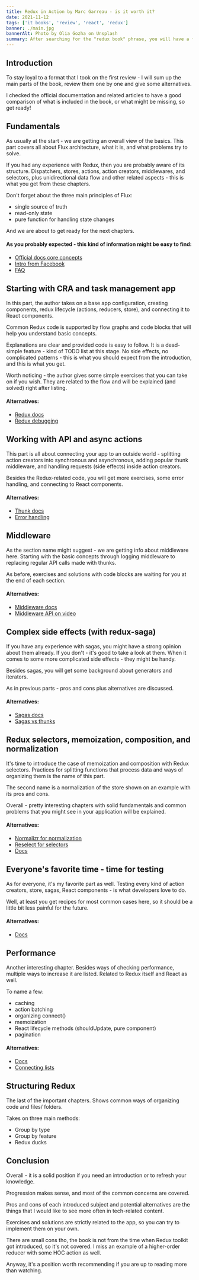 ```yaml
---
title: Redux in Action by Marc Garreau - is it worth it?
date: 2021-11-12
tags: ['it books', 'review', 'react', 'redux']
banner: ./main.jpg
bannerAlt: Photo by Olia Gozha on Unsplash
summary: After searching for the "redux book" phrase, you will have a few options - Redux in Action by Marc Garreau is one of them. If you wonder if it is worth getting it - read the short review and decide.
---
```


## Introduction

To stay loyal to a format that I took on the first review - I will sum up the main parts of the book, review them one by one and give some alternatives.

I checked the official documentation and related articles to have a good comparison of what is included in the book, or what might be missing, so get ready!

## Fundamentals

As usually at the start - we are getting an overall view of the basics. This part covers all about Flux architecture, what it is, and what problems try to solve.

If you had any experience with Redux, then you are probably aware of its structure. Dispatchers, stores, actions, action creators, middlewares, and selectors, plus unidirectional data flow and other related aspects - this is what you get from these chapters.

Don't forget about the three main principles of Flux:
- single source of truth
- read-only state
- pure function for handling state changes

And we are about to get ready for the next chapters.

#### As you probably expected - this kind of information might be easy to find:
- [Official docs core concepts](https://redux.js.org/introduction/core-concepts)
- [Intro from Facebook](https://facebook.github.io/flux/)
- [FAQ](https://redux.js.org/faq/general)

## Starting with CRA and task management app

In this part, the author takes on a base app configuration, creating components, redux lifecycle (actions, reducers, store), and connecting it to React components.

Common Redux code is supported by flow graphs and code blocks that will help you understand basic concepts.

Explanations are clear and provided code is easy to follow. It is a dead-simple feature - kind of TODO list at this stage. No side effects, no complicated patterns - this is what you should expect from the introduction, and this is what you get.

Worth noticing - the author gives some simple exercises that you can take on if you wish. They are related to the flow and will be explained (and solved) right after listing.

#### Alternatives:
- [Redux docs](https://redux.js.org/introduction/learning-resources)
- [Redux debugging](https://blog.logrocket.com/redux-devtools-tips-tricks-for-faster-debugging/)

## Working with API and async actions

This part is all about connecting your app to an outside world - splitting action creators into synchronous and asynchronous, adding popular thunk middleware, and handling requests (side effects) inside action creators.

Besides the Redux-related code, you will get more exercises, some error handling, and connecting to React components.

#### Alternatives:
- [Thunk docs](https://redux.js.org/usage/writing-logic-thunks)
- [Error handling](https://egghead.io/lessons/javascript-redux-displaying-error-messages)

## Middleware

As the section name might suggest - we are getting info about middleware here. Starting with the basic concepts through logging middleware to replacing regular API calls made with thunks.

As before, exercises and solutions with code blocks are waiting for you at the end of each section.

#### Alternatives:
- [Middleware docs](https://redux.js.org/understanding/history-and-design/middleware)
- [Middleware API on video](https://www.youtube.com/watch?v=Gjiu7Lgdg3s)

## Complex side effects (with redux-saga)

If you have any experience with sagas, you might have a strong opinion about them already. If you don't - it's good to take a look at them. When it comes to some more complicated side effects - they might be handy.

Besides sagas, you will get some background about generators and iterators.

As in previous parts - pros and cons plus alternatives are discussed.

#### Alternatives:
- [Sagas docs](https://redux-saga.js.org/)
- [Sagas vs thunks](https://medium.com/@shoshanarosenfield/redux-thunk-vs-redux-saga-93fe82878b2d)

## Redux selectors, memoization, composition, and normalization

It's time to introduce the case of memoization and composition with Redux selectors. Practices for splitting functions that process data and ways of organizing them is the name of this part.

The second name is a normalization of the store shown on an example with its pros and cons.

Overall - pretty interesting chapters with solid fundamentals and common problems that you might see in your application will be explained.

#### Alternatives:
- [Normalizr for normalization](https://github.com/paularmstrong/normalizr)
- [Reselect for selectors](https://github.com/reduxjs/reselect)
- [Docs](https://redux.js.org/introduction/learning-resources#normalization)

## Everyone's favorite time - time for testing

As for everyone, it's my favorite part as well. Testing every kind of action creators, store, sagas, React components - is what developers love to do.

Well, at least you get recipes for most common cases here, so it should be a little bit less painful for the future.

#### Alternatives:
- [Docs](https://redux.js.org/introduction/ecosystem#testing)

## Performance
Another interesting chapter. Besides ways of checking performance, multiple ways to increase it are listed. Related to Redux itself and React as well.

To name a few:
- caching
- action batching
- organizing connect()
- memoization
- React lifecycle methods (shouldUpdate, pure component)
- pagination

#### Alternatives:
- [Docs](https://redux.js.org/faq/performance#performance)
- [Connecting lists](https://blog.isquaredsoftware.com/2017/01/practical-redux-part-6-connected-lists-forms-and-performance/)


## Structuring Redux
The last of the important chapters. Shows common ways of organizing code and files/ folders.

Takes on three main methods:
- Group by type
- Group by feature
- Redux ducks

## Conclusion

Overall - it is a solid position if you need an introduction or to refresh your knowledge. 

Progression makes sense, and most of the common concerns are covered.

Pros and cons of each introduced subject and potential alternatives are the things that I would like to see more often in tech-related content.

Exercises and solutions are strictly related to the app, so you can try to implement them on your own.

There are small cons tho, the book is not from the time when Redux toolkit got introduced, so it's not covered. I miss an example of a higher-order reducer with some HOC action as well.

Anyway, it's a position worth recommending if you are up to reading more than watching.
